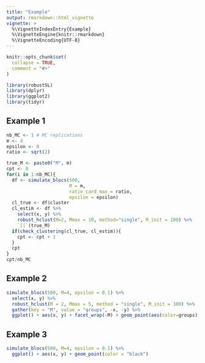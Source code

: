 ```yaml
---
title: "Example"
output: rmarkdown::html_vignette
vignette: >
  %\VignetteIndexEntry{Example}
  %\VignetteEngine{knitr::rmarkdown}
  %\VignetteEncoding{UTF-8}
---
```


```r
knitr::opts_chunk$set(
  collapse = TRUE,
  comment = "#>"
)
```

```r
library(robustSL)
library(dplyr)
library(ggplot2)
library(tidyr)
```


## Example 1

```r
nb_MC <- 1 # MC replications
m <- 4
epsilon <- 0
ratio <- sqrt(2)

true_M <- paste0("M", m)
cpt <- 0
for(i in 1:nb_MC){
  df <- simulate_blocs(500, 
                       M = m, 
                       ratio_card_max = ratio,
                       epsilon = epsilon)
  cl_true <- df$cluster
  cl_estim <- df %>%
    select(x, y) %>%
    robust_hclust(M=2, Mmax = 10, method="single", M_init = 100) %>% 
    `[[`(true_M)
  if(check_clustering(cl_true, cl_estim)){
    cpt <- cpt + 1
  }
  cpt
}
cpt/nb_MC
```

## Example 2

```r
simulate_blocs(500, M=4, epsilon = 0.1) %>%
  select(x, y) %>%
  robust_hclust(M = 2, Mmax = 5, method = "single", M_init = 100) %>%
  gather(key = "M", value = "groups", -x, -y) %>% 
  ggplot() + aes(x, y) + facet_wrap(~M) + geom_point(aes(color=groups))
```

## Example 3
```r
simulate_blocs(500, M=4, epsilon = 0.1) %>%
  ggplot() + aes(x, y) + geom_point(color = "black")
```

